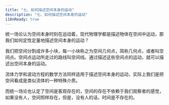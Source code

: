 ```yaml
---
title: "七、如何描述空间本身的运动"
description: "七、如何描述空间本身的运动"
i18nReady: true
---
```




统一场论认为空间本身时刻在运动着，现代物理学都是描述物体在空间中运动，那我们如何定性定量地描述空间本身的运动？

我们把空间分割成许多小块，每一小块称之为空间几何点，简称几何点，或者叫空间点。空间点运动所走过的路线叫空间线。通过描述这些空间点的运动，就可以描述出空间本身的运动。

流体力学和波动方程的数学方法同样适用于描述空间本身的运动，实际上我们是把空间看成是类似流体的一种特殊介质。

而统一场论也认定了空间是客观存在的，空间的存在不依赖于我们观察者的感觉，如果没有人，空间照样存在，但是，没有人的话，时间是不存在的。